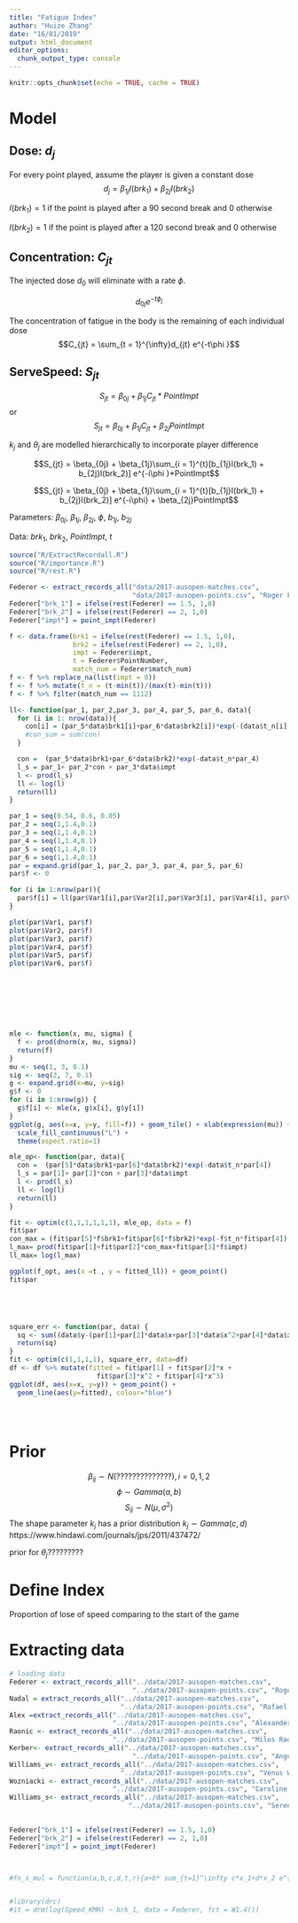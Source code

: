 ```yaml
---
title: "Fatigue Index"
author: "Huize Zhang"
date: "16/01/2019"
output: html_document
editor_options: 
  chunk_output_type: console
---
```


```r
knitr::opts_chunk$set(echo = TRUE, cache = TRUE)
```

# Model

## Dose: $d_{j}$ 
For every point played, assume the player is given a constant dose
$$d_{j} = \beta_{1j}I(brk_1) + \beta_{2j}I(brk_2)$$

$I(brk_1) = 1$ if the point is played after a 90 second break and 0 otherwise

$I(brk_2) = 1$ if the point is played after a 120 second break and 0 otherwise

## Concentration: $C_{jt}$
The injected dose $d_0$ will eliminate with a rate $\phi$.

$$ d_{0j}e^{-t \phi_j }$$

The concentration of fatigue in the body is the remaining of each individual dose
$$C_{jt} = \sum_{t = 1}^{\infty}d_{jt} e^{-t\phi }$$


## ServeSpeed: $S_{jt}$ 

$$S_{jt} = \beta_{0j} + \beta_{1j}C_{jt}*PointImpt$$
or 
$$S_{jt} = \beta_{0j} + \beta_{1j}C_{jt} + \beta_{2j}PointImpt$$

$k_j$ and $\theta_j$ are modelled hierarchically to incorporate player difference

$$S_{jt} = \beta_{0j} + \beta_{1j}\sum_{i = 1}^{t}[b_{1j}I(brk_1) + b_{2j}I(brk_2)] e^{-i\phi }*PointImpt$$

$$S_{jt} = \beta_{0j} + \beta_{1j}\sum_{i = 1}^{t}[b_{1j}I(brk_1) + b_{2j}I(brk_2)] e^{-i\phi} + \beta_{2j}PointImpt$$

Parameters: $\beta_{0j}$, $\beta_{1j}$, $\beta_{2j}$, $\phi$, $b_{1j}$, $b_{2j}$

Data: $brk_1$, $brk_2$, $PointImpt$, $t$

```r
source("R/ExtractRecordall.R")
source("R/importance.R")
source("R/rest.R")
```

```r
Federer <- extract_records_all("data/2017-ausopen-matches.csv", 
                               "data/2017-ausopen-points.csv", "Roger Federer")
Federer["brk_1"] = ifelse(rest(Federer) == 1.5, 1,0)
Federer["brk_2"] = ifelse(rest(Federer) == 2, 1,0)
Federer["impt"] = point_impt(Federer)

f <- data.frame(brk1 = ifelse(rest(Federer) == 1.5, 1,0), 
                brk2 = ifelse(rest(Federer) == 2, 1,0), 
                impt = Federer$impt, 
                t = Federer$PointNumber, 
                match_num = Federer$match_num)
f <- f %>% replace_na(list(impt = 0))
f <- f %>% mutate(t_n = (t-min(t))/(max(t)-min(t)))
f <- f %>% filter(match_num == 1112)

ll<- function(par_1, par_2,par_3, par_4, par_5, par_6, data){
  for (i in 1: nrow(data)){
    con[i] = (par_5*data$brk1[i]+par_6*data$brk2[i])*exp(-(data$t_n[i] - i)*par_4)
    #con_sum = sum(con)
  }

  con =  (par_5*data$brk1+par_6*data$brk2)*exp(-data$t_n*par_4)
  l_s = par_1+ par_2*con + par_3*data$impt
  l <- prod(l_s)
  ll <- log(l)
  return(ll)
}

par_1 = seq(0.54, 0.6, 0.05)
par_2 = seq(1,1.4,0.1)
par_3 = seq(1,1.4,0.1)
par_4 = seq(1,1.4,0.1)
par_5 = seq(1,1.4,0.1)
par_6 = seq(1,1.4,0.1)
par = expand.grid(par_1, par_2, par_3, par_4, par_5, par_6)
par$f <- 0

for (i in 1:nrow(par)){
  par$f[i] = ll(par$Var1[i],par$Var2[i],par$Var3[i], par$Var4[i], par$Var5[i], par$Var6[i],f)
}

plot(par$Var1, par$f)
plot(par$Var2, par$f)
plot(par$Var3, par$f)
plot(par$Var4, par$f)
plot(par$Var5, par$f)
plot(par$Var6, par$f)








mle <- function(x, mu, sigma) {
  f <- prod(dnorm(x, mu, sigma))
  return(f)
}
mu <- seq(1, 3, 0.1)
sig <- seq(2, 7, 0.1)
g <- expand.grid(x=mu, y=sig)
g$f <- 0
for (i in 1:nrow(g)) {
  g$f[i] <- mle(x, g$x[i], g$y[i])
}
ggplot(g, aes(x=x, y=y, fill=f)) + geom_tile() + xlab(expression(mu)) + ylab(expression(sigma)) + theme_bw() + 
  scale_fill_continuous("L") +
  theme(aspect.ratio=1)
```

```r
mle_op<- function(par, data){
  con =  (par[5]*data$brk1+par[6]*data$brk2)*exp(-data$t_n*par[4])
  l_s = par[1]+ par[2]*con + par[3]*data$impt
  l <- prod(l_s)
  ll <- log(l)
  return(ll)
}

fit <- optim(c(1,1,1,1,1,1), mle_op, data = f)
fit$par
con_max = (fit$par[5]*f$brk1+fit$par[6]*f$brk2)*exp(-f$t_n*fit$par[4])
l_max= prod(fit$par[1]+fit$par[2]*con_max+fit$par[3]*f$impt)
ll_max= log(l_max)

ggplot(f_opt, aes(x =t , y = fitted_ll)) + geom_point()
fit$par





square_err <- function(par, data) {
  sq <- sum((data$y-(par[1]+par[2]*data$x+par[3]*data$x^2+par[4]*data$x^3))^2)
  return(sq)
}
fit <- optim(c(1,1,1,1), square_err, data=df)
df <- df %>% mutate(fitted = fit$par[1] + fit$par[2]*x +
                      fit$par[3]*x^2 + fit$par[4]*x^3)
ggplot(df, aes(x=x, y=y)) + geom_point() +
  geom_line(aes(y=fitted), colour="blue")  





```



# Prior
$$\beta_{ij} \sim N(??????????????), i = 0,1,2$$
$$\phi \sim Gamma(a, b)$$ 
$$S_{ij} \sim N(\mu, \sigma^2)$$
The shape parameter $k_j$ has a prior distribution $k_j \sim Gamma(c,d)$
https://www.hindawi.com/journals/jps/2011/437472/

prior for $\theta_j$?????????


# Define Index 
Proportion of lose of speed comparing to the start of the game 





# Extracting data 
```r
# loading data
Federer <- extract_records_all("../data/2017-ausopen-matches.csv", 
                               "../data/2017-ausopen-points.csv", "Roger Federer")
Nadal = extract_records_all("../data/2017-ausopen-matches.csv",
                            "../data/2017-ausopen-points.csv", "Rafael Nadal")
Alex =extract_records_all("../data/2017-ausopen-matches.csv",
                          "../data/2017-ausopen-points.csv", "Alexander Zverev")
Raonic <- extract_records_all("../data/2017-ausopen-matches.csv",
                          "../data/2017-ausopen-points.csv", "Milos Raonic")
Kerber<- extract_records_all("../data/2017-ausopen-matches.csv", 
                               "../data/2017-ausopen-points.csv", "Angelique Kerber")
Williams_v<- extract_records_all("../data/2017-ausopen-matches.csv",
                            "../data/2017-ausopen-points.csv", "Venus Williams")
Wozniacki <- extract_records_all("../data/2017-ausopen-matches.csv",
                          "../data/2017-ausopen-points.csv", "Caroline Wozniacki")
Williams_s<- extract_records_all("../data/2017-ausopen-matches.csv",
                              "../data/2017-ausopen-points.csv", "Serena Williams")
 
```


```r
Federer["brk_1"] = ifelse(rest(Federer) == 1.5, 1,0)
Federer["brk_2"] = ifelse(rest(Federer) == 2, 1,0)
Federer["impt"] = point_impt(Federer)



#fn_s_mul = function(a,b,c,d,t,r){a+b* sum_{t=1}^\infty c*x_1+d*x_2 e^{-tr}}


#library(drc)
#it = drm(log(Speed_KMH) ~ brk_1, data = Federer, fct = W1.4())

```

